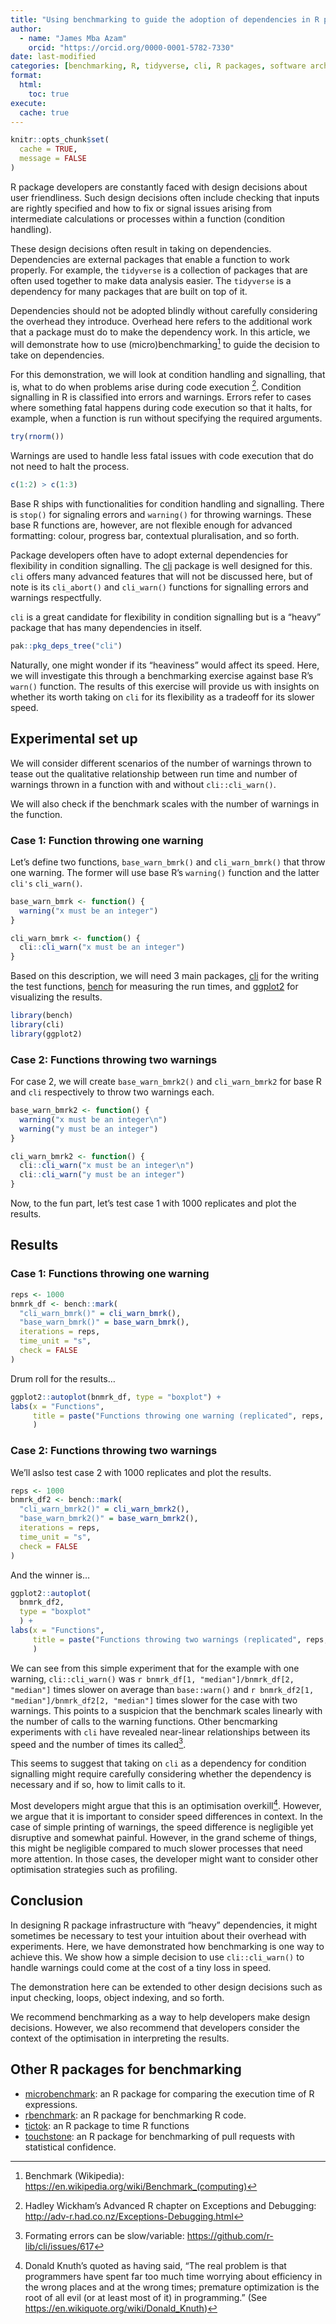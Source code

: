 ```yaml
---
title: "Using benchmarking to guide the adoption of dependencies in R packages"
author:
  - name: "James Mba Azam"
    orcid: "https://orcid.org/0000-0001-5782-7330"
date: last-modified
categories: [benchmarking, R, tidyverse, cli, R packages, software architecture]
format:
  html:
    toc: true
execute: 
  cache: true
---
```


```r
knitr::opts_chunk$set(
  cache = TRUE,
  message = FALSE
)
```

R package developers are constantly faced with design decisions about user
friendliness. Such design decisions often include checking that inputs are
rightly specified and how to fix or signal issues arising from intermediate
calculations or processes within a function (condition handling).

These design decisions often result in taking on dependencies. Dependencies are
external packages that enable a function to work properly. For example, the
`tidyverse` is a collection of packages that are often used together to
make data analysis easier. The `tidyverse` is a dependency for many
packages that are built on top of it.

Dependencies should not be adopted blindly without carefully considering the
overhead they introduce. Overhead here refers to the additional work that a
package must do to make the dependency work. In this article, we will
demonstrate how to use (micro)benchmarking[^1] to guide the decision to take on
dependencies.


For this demonstration, we will look at condition handling and signalling,
that is, what to do when problems arise during code execution [^2].
Condition signalling in R is classified into errors and warnings. Errors refer
to cases where something fatal happens during code execution so that it halts,
for example, when a function is run without specifying the required arguments.

```r
try(rnorm())
```

Warnings are used to handle less fatal issues with code execution that do not
need to halt the process.

```r
c(1:2) > c(1:3)
```

Base R ships with functionalities for condition handling and signalling. There is
`stop()` for signaling errors and `warning()` for throwing warnings. These base R
functions are, however, are not flexible enough for advanced formatting: colour,
progress bar, contextual pluralisation, and so forth.

Package developers often have to adopt external dependencies for flexibility
in condition signalling. The [cli](https://cli.r-lib.org/articles/semantic-cli.html) package is well designed for this. `cli` offers many advanced features
that will not be discussed here, but of note is its `cli_abort()` and
`cli_warn()` functions for signalling errors and warnings respectfully.

`cli` is a great candidate for flexibility in condition signalling but is
a "heavy" package that has many dependencies in itself.

```r
pak::pkg_deps_tree("cli")
```

Naturally, one might wonder if its "heaviness" would affect its speed. Here,
we will investigate this through a benchmarking exercise against base R's
`warn()` function. The results of this exercise will provide us with insights
on whether its worth taking on `cli` for its flexibility as a tradeoff for its
slower speed.

## Experimental set up

We will consider different scenarios of the number of warnings thrown to
tease out the qualitative relationship between run time and number of warnings
thrown in a function with and without `cli::cli_warn()`.

We will also check if the benchmark scales with the number of warnings in the
function.

### Case 1: Function throwing one warning

Let's define two functions, `base_warn_bmrk()` and `cli_warn_bmrk()` that
throw one warning. The former will use base R's `warning()` function and the
latter `cli's` `cli_warn()`.

```r
base_warn_bmrk <- function() {
  warning("x must be an integer")
}

cli_warn_bmrk <- function() {
  cli::cli_warn("x must be an integer")
}
```

Based on this description, we will need 3 main packages, [cli](https://cli.r-lib.org/articles/semantic-cli.html) for the writing the
test functions,
[bench](https://cran.r-project.org/web/packages/bench/index.html) for measuring
the run times, and [ggplot2](https://ggplot2.tidyverse.org/) for visualizing
the results.

```r
library(bench)
library(cli)
library(ggplot2)
```

### Case 2: Functions throwing two warnings

For case 2, we will create `base_warn_bmrk2()` and `cli_warn_bmrk2`
for base R and `cli` respectively to throw two warnings each.

```r
base_warn_bmrk2 <- function() {
  warning("x must be an integer\n")
  warning("y must be an integer")
}

cli_warn_bmrk2 <- function() {
  cli::cli_warn("x must be an integer\n")
  cli::cli_warn("y must be an integer")
}
```

Now, to the fun part, let's test case 1 with $1000$ replicates and plot
the results.

## Results

### Case 1: Functions throwing one warning

```r
reps <- 1000
bnmrk_df <- bench::mark(
  "cli_warn_bmrk()" = cli_warn_bmrk(),
  "base_warn_bmrk()" = base_warn_bmrk(),
  iterations = reps,
  time_unit = "s",
  check = FALSE
)
```

Drum roll for the results...

```r
ggplot2::autoplot(bnmrk_df, type = "boxplot") +
labs(x = "Functions",
     title = paste("Functions throwing one warning (replicated", reps, 'times)')
     )
```

### Case 2: Functions throwing two warnings

We'll aslso test case 2 with $1000$ replicates and plot the results.

```r
reps <- 1000
bnmrk_df2 <- bench::mark(
  "cli_warn_bmrk2()" = cli_warn_bmrk2(),
  "base_warn_bmrk2()" = base_warn_bmrk2(),
  iterations = reps,
  time_unit = "s",
  check = FALSE
)
```

And the winner is...

```r
ggplot2::autoplot(
  bnmrk_df2,
  type = "boxplot"
  ) +
labs(x = "Functions",
     title = paste("Functions throwing two warnings (replicated", reps, 'times)')
     )
```

We can see from this simple experiment that for the example with one warning, `cli::cli_warn()` was `r bnmrk_df[1, "median"]/bnmrk_df[2, "median"]` times
slower on average than `base::warn()` and `r bnmrk_df2[1, "median"]/bnmrk_df2[2, "median"]` times slower for the case with two warnings. This points to a
suspicion that the benchmark scales linearly with the number of calls to the
warning functions. Other bencmarking experiments with `cli` have revealed
near-linear relationships between its speed and the number of times its
called[^3].

This seems to suggest that taking on `cli` as a dependency for condition
signalling might require carefully considering whether the dependency is
necessary and if so, how to limit calls to it.

Most developers might argue that this is an optimisation overkill[^4]. However,
we argue that it is important to consider speed differences in context.
In the case of simple printing of warnings, the speed difference is
negligible yet disruptive and somewhat painful. However, in the grand scheme
of things, this might be negligible compared to much slower processes that
need more attention. In those cases, the developer might want to consider other
optimisation strategies such as profiling.

## Conclusion

In designing R package infrastructure with "heavy" dependencies, it might
sometimes be necessary to test your intuition about their overhead with
experiments. Here, we have demonstrated how benchmarking is one way to achieve
this. We show how a simple decision to use `cli::cli_warn()` to handle
warnings could come at the cost of a tiny loss in speed.

The demonstration here can be extended to other design decisions such as
input checking, loops, object indexing, and so forth.

We recommend benchmarking as a way to help developers make design decisions.
However, we also recommend that developers consider the context of the
optimisation in interpreting the results.

## Other R packages for benchmarking

* [microbenchmark](https://github.com/joshuaulrich/microbenchmark): an R
  package for comparing the execution time of R expressions.
* [rbenchmark](https://code.google.com/archive/p/rbenchmark/): an R package
  for benchmarking R code.
* [tictok](https://github.com/collectivemedia/tictoc): an R package to time
R functions
* [touchstone](https://github.com/lorenzwalthert/touchstone/tree/main): an R
  package for
  benchmarking of pull requests with statistical confidence.

[^1]: Benchmark (Wikipedia): <https://en.wikipedia.org/wiki/Benchmark_(computing)>
[^2]:  Hadley Wickham's Advanced R chapter on Exceptions and Debugging: <http://adv-r.had.co.nz/Exceptions-Debugging.html>
[^3]: Formating errors can be slow/variable: <https://github.com/r-lib/cli/issues/617>
[^4]: Donald Knuth's quoted as having said, "The real problem is that programmers have spent far too much time worrying about efficiency in the wrong places and at the wrong times; premature optimization is the root of all evil (or at least most of it) in programming." (See <https://en.wikiquote.org/wiki/Donald_Knuth>)

